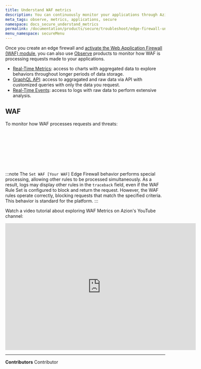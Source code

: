 ```yaml
---
title: Understand WAF metrics
description: You can continuously monitor your applications through Azion Observe products.
meta_tags: observe, metrics, applications, secure
namespace: docs_secure_understand_metrics
permalink: /documentation/products/secure/troubleshoot/edge-firewall-understand-metrics/
menu_namespace: secureMenu
---
```



Once you create an edge firewall and [activate the Web Application Firewall (WAF) module](/en/documentation/products/guides/secure/edge-firewall-configure-main-settings/#modules), you can also use [Observe](/en/documentation/products/observe/) products to monitor how WAF is processing requests made to your applications.

- [Real-Time Metrics](/en/documentation/products/observe/real-time-metrics/): access to charts with aggregated data to explore behaviors throughout longer periods of data storage.
- [GraphQL API](/en/documentation/devtools/graphql-api/overview/): access to aggragated and raw data via API with customized queries with only the data you request.
- [Real-Time Events](/en/documentation/products/observe/real-time-events/): access to logs with raw data to perform extensive analysis.

## WAF

To monitor how WAF processes requests and threats:

<LinkButton link="/en/documentation/products/observe/real-time-metrics/#waf" label="view aggregated metrics" outlined /> <br></br>

<LinkButton link="/en/documentation/devtools/graphql-api/features/#datasets" label="query data" outlined /> <br></br>

<LinkButton link="/en/documentation/products/observe/real-time-events/#waf-events" label="view raw data" outlined /><br />

:::note
The `Set WAF [Your WAF]` Edge Firewall behavior performs special processing, allowing other rules to be processed simultaneously. As a result, logs may display other rules in the `traceback` field, even if the WAF Rule Set is configured to block and return the request.  However, the WAF rules operate correctly, blocking requests that match the specified criteria. This behavior is standard for the platform.
:::

Watch a video tutorial about exploring WAF Metrics on Azion's YouTube channel:

<iframe
   src="https://www.youtube.com/embed/IAKjdOBsfi4"
   title="Exploring WAF Metrics with Azion"
   loading="lazy"
   width="600"
   height="400"
   title="Consulting metadata with GraphQL via Azion API"
   frameborder="0"
   allow="accelerometer; autoplay; clipboard-write; encrypted-media; gyroscope; picture-in-picture; web-share"
   allowfullscreen></iframe>


---

**Contributors** <ContributorList>Contributor</ContributorList>
